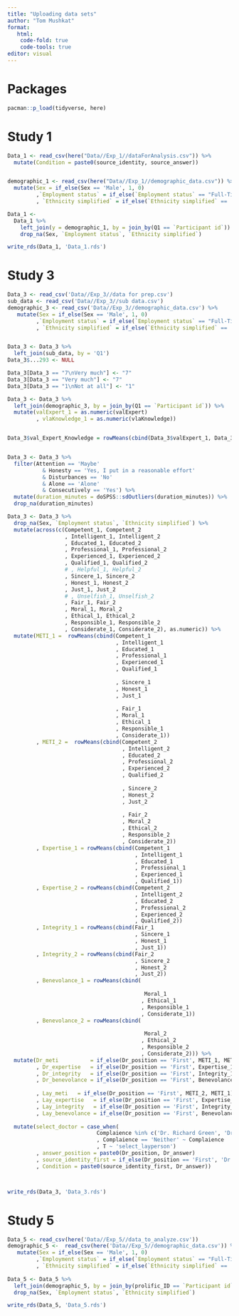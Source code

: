 ```yaml
---
title: "Uploading data sets"
author: "Tom Mushkat"
format: 
   html:
    code-fold: true
    code-tools: true
editor: visual
---
```


# Packages

```r
pacman::p_load(tidyverse, here)
```

# Study 1

```r
Data_1 <- read_csv(here("Data//Exp_1//dataForAnalysis.csv")) %>%
  mutate(Condition = paste0(source_identity, source_answer))


demographic_1 <- read_csv(here("Data//Exp_1//demographic_data.csv")) %>% 
  mutate(Sex = if_else(Sex == 'Male', 1, 0)
         ,`Employment status` = if_else(`Employment status` == "Full-Time", 1, 0)
         , `Ethnicity simplified` = if_else(`Ethnicity simplified` == 'White', 1, 0))

Data_1 <- 
  Data_1 %>% 
    left_join(y = demographic_1, by = join_by(Q1 == `Participant id`)) %>% 
    drop_na(Sex, `Employment status`, `Ethnicity simplified`)

write_rds(Data_1, 'Data_1.rds')
```

# Study 3

```r
Data_3 <- read_csv('Data//Exp_3//data for prep.csv') 
sub_data <- read_csv('Data//Exp_3//sub data.csv')
demographic_3 <- read_csv('Data//Exp_3//demographic_data.csv') %>% 
   mutate(Sex = if_else(Sex == 'Male', 1, 0)
         ,`Employment status` = if_else(`Employment status` == "Full-Time", 1, 0)
         , `Ethnicity simplified` = if_else(`Ethnicity simplified` == 'White', 1, 0))


Data_3 <- Data_3 %>% 
  left_join(sub_data, by = 'Q1') 
Data_3$...293 <- NULL

Data_3[Data_3 == "7\nVery much"] <- "7"
Data_3[Data_3 == "Very much"] <- "7"
Data_3[Data_3 == "1\nNot at all"] <- "1"

Data_3 <- Data_3 %>% 
  left_join(demographic_3, by = join_by(Q1 == `Participant id`)) %>% 
  mutate(valExpert_1 = as.numeric(valExpert)
         , vlaKnowledge_1 = as.numeric(vlaKnowledge))


Data_3$val_Expert_Knowledge = rowMeans(cbind(Data_3$valExpert_1, Data_3$vlaKnowledge_1))


Data_3 <- Data_3 %>% 
  filter(Attention == 'Maybe' 
           & Honesty == 'Yes, I put in a reasonable effort' 
           & Disturbances == 'No' 
           & Alone == 'Alone' 
           & Consecutively == 'Yes') %>% 
  mutate(duration_minutes = doSPSS::sdOutliers(duration_minutes)) %>% 
  drop_na(duration_minutes)

Data_3 <- Data_3 %>%
  drop_na(Sex, `Employment status`, `Ethnicity simplified`) %>% 
  mutate(across(c(Competent_1, Competent_2
                  , Intelligent_1, Intelligent_2
                  , Educated_1, Educated_2
                  , Professional_1, Professional_2
                  , Experienced_1, Experienced_2
                  , Qualified_1, Qualified_2
                  # , Helpful_1, Helpful_2
                  , Sincere_1, Sincere_2
                  , Honest_1, Honest_2
                  , Just_1, Just_2
                  # , Unselfish_1, Unselfish_2
                  , Fair_1, Fair_2
                  , Moral_1, Moral_2
                  , Ethical_1, Ethical_2
                  , Responsible_1, Responsible_2
                  , Considerate_1, Considerate_2), as.numeric)) %>% 
  mutate(METI_1 =  rowMeans(cbind(Competent_1
                                  , Intelligent_1
                                  , Educated_1
                                  , Professional_1
                                  , Experienced_1
                                  , Qualified_1
                                  
                                  , Sincere_1
                                  , Honest_1
                                  , Just_1
                                  
                                  , Fair_1
                                  , Moral_1
                                  , Ethical_1
                                  , Responsible_1
                                  , Considerate_1))
         , METI_2 =  rowMeans(cbind(Competent_2
                                    , Intelligent_2
                                    , Educated_2
                                    , Professional_2
                                    , Experienced_2
                                    , Qualified_2
                                    
                                    , Sincere_2
                                    , Honest_2
                                    , Just_2
                                    
                                    , Fair_2
                                    , Moral_2
                                    , Ethical_2
                                    , Responsible_2
                                    , Considerate_2))
         , Expertise_1 = rowMeans(cbind(Competent_1
                                        , Intelligent_1
                                        , Educated_1
                                        , Professional_1
                                        , Experienced_1
                                        , Qualified_1))
         , Expertise_2 = rowMeans(cbind(Competent_2
                                        , Intelligent_2
                                        , Educated_2
                                        , Professional_2
                                        , Experienced_2
                                        , Qualified_2))
         , Integrity_1 = rowMeans(cbind(Fair_1
                                        , Sincere_1
                                        , Honest_1
                                        , Just_1))
         , Integrity_2 = rowMeans(cbind(Fair_2
                                        , Sincere_2
                                        , Honest_2
                                        , Just_2))
         , Benevolance_1 = rowMeans(cbind(
                                          
                                           Moral_1
                                          , Ethical_1
                                          , Responsible_1
                                          , Considerate_1))
         , Benevolance_2 = rowMeans(cbind(
                                          
                                           Moral_2
                                          , Ethical_2
                                          , Responsible_2
                                          , Considerate_2))) %>%
  mutate(Dr_meti          = if_else(Dr_position == 'First', METI_1, METI_2)
         , Dr_expertise   = if_else(Dr_position == 'First', Expertise_1, Expertise_2)
         , Dr_integrity   = if_else(Dr_position == 'First', Integrity_1, Integrity_2)
         , Dr_benevolance = if_else(Dr_position == 'First', Benevolance_1, Benevolance_2)
         
         , Lay_meti   = if_else(Dr_position == 'First', METI_2, METI_1)
         , Lay_expertise   = if_else(Dr_position == 'First', Expertise_2, Expertise_1)
         , Lay_integrity   = if_else(Dr_position == 'First', Integrity_2, Integrity_1)
         , Lay_benevolance = if_else(Dr_position == 'First', Benevolance_2, Benevolance_1)) %>% 
  
  mutate(select_doctor = case_when(
                            Complaience %in% c('Dr. Richard Green', 'Dr. James Wood') ~ 'select_doctor'
                            , Complaience == 'Neither' ~ Complaience
                            , T ~ 'select_layperson')
         , answer_position = paste0(Dr_position, Dr_answer)
         , source_identity_first = if_else(Dr_position == 'First', 'Dr', 'Layperson')
         , Condition = paste0(source_identity_first, Dr_answer))



write_rds(Data_3, 'Data_3.rds')

```

# Study 5

```r
Data_5 <- read_csv(here('Data//Exp_5//data_to_analyze.csv')) 
demographic_5 <-  read_csv(here('Data//Exp_5//demographic_data.csv')) %>%  
   mutate(Sex = if_else(Sex == 'Male', 1, 0)
         ,`Employment status` = if_else(`Employment status` == "Full-Time", 1, 0)
         , `Ethnicity simplified` = if_else(`Ethnicity simplified` == 'White', 1, 0))
  
Data_5 <- Data_5 %>%   
  left_join(demographic_5, by = join_by(prolific_ID == `Participant id`)) %>% 
  drop_na(Sex, `Employment status`, `Ethnicity simplified`)

write_rds(Data_5, 'Data_5.rds')

```
